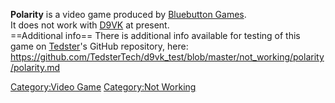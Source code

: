 <strong>Polarity</strong> is a video game produced by [[Bluebutton Games]].
<br />
It does not work with [[D9VK]] at present.
<br />
==Additional info==
There is additional info available for testing of this game on [[User:Tedster|Tedster]]'s GitHub repository, here:
<br />
https://github.com/TedsterTech/d9vk_test/blob/master/not_working/polarity/polarity.md

[[Category:Video Game]]
[[Category:Not Working]]
